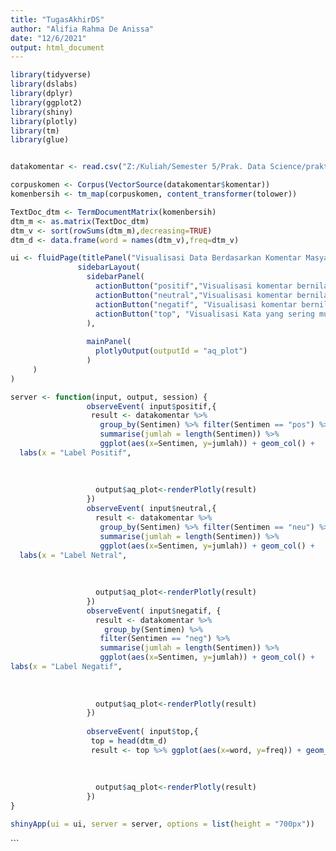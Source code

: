 ---
title: "TugasAkhirDS"
author: "Alifia Rahma De Anissa"
date: "12/6/2021"
output: html_document
---

```{r setup, include=FALSE}

library(tidyverse)
library(dslabs)
library(dplyr)
library(ggplot2)
library(shiny)
library(plotly)
library(tm)
library(glue)


datakomentar <- read.csv("Z:/Kuliah/Semester 5/Prak. Data Science/praktikum2020-Alifia/praktikum2020-master/123190034-123190044/sentiment_all.csv")
```


```{r}
corpuskomen <- Corpus(VectorSource(datakomentar$komentar))
komenbersih <- tm_map(corpuskomen, content_transformer(tolower))

```

```{r}

TextDoc_dtm <- TermDocumentMatrix(komenbersih)
dtm_m <- as.matrix(TextDoc_dtm)
dtm_v <- sort(rowSums(dtm_m),decreasing=TRUE)
dtm_d <- data.frame(word = names(dtm_v),freq=dtm_v)
```

```{r}
ui <- fluidPage(titlePanel("Visualisasi Data Berdasarkan Komentar Masyarakat Terhadap Penanganan Covid-19 di Indonesia"),
               sidebarLayout(
                 sidebarPanel(
                   actionButton("positif","Visualisasi komentar bernilai Positif"),
                   actionButton("neutral","Visualisasi komentar bernilai Netral"),
                   actionButton("negatif", "Visualisasi komentar bernilai Negatif"),
                   actionButton("top", "Visualisasi Kata yang sering muncul")
                 ),
                
                 mainPanel(
                   plotlyOutput(outputId = "aq_plot")
                 )
     )
)
```

```{r server}
server <- function(input, output, session) {
                 observeEvent( input$positif,{
                  result <- datakomentar %>%
                    group_by(Sentimen) %>% filter(Sentimen == "pos") %>%
                    summarise(jumlah = length(Sentimen)) %>%
                    ggplot(aes(x=Sentimen, y=jumlah)) + geom_col() + 
  labs(x = "Label Positif", 
                                                                                        y = "Jumlah Review", 
                                                                                        title = "Grafik Label Positif", 
                                                                                        subtitle = "Visualisasi berdasarkan komentar bernilai positif")
                   output$aq_plot<-renderPlotly(result)
                 })
                 observeEvent( input$neutral,{
                   result <- datakomentar %>%
                    group_by(Sentimen) %>% filter(Sentimen == "neu") %>%
                    summarise(jumlah = length(Sentimen)) %>%
                    ggplot(aes(x=Sentimen, y=jumlah)) + geom_col() + 
  labs(x = "Label Netral", 
                                                                                        y = "Jumlah Review", 
                                                                                        title = "Grafik Label Netral", 
                                                                                        subtitle = "Visualisasi berdasarkan komentar bernilai netral")
                   output$aq_plot<-renderPlotly(result)
                 })
                 observeEvent( input$negatif, { 
                   result <- datakomentar %>%
                     group_by(Sentimen) %>%
                    filter(Sentimen == "neg") %>% 
                    summarise(jumlah = length(Sentimen)) %>%
                    ggplot(aes(x=Sentimen, y=jumlah)) + geom_col() + 
labs(x = "Label Negatif", 
                                                                                        y = "Jumlah Review", 
                                                                                        title = "Grafik Label Negatif", 
                                                                                        subtitle = "Visualisasi berdasarkan komentar bernilai negatif")
                   output$aq_plot<-renderPlotly(result)
                 })
    
                 observeEvent( input$top,{
                  top = head(dtm_d)
                  result <- top %>% ggplot(aes(x=word, y=freq)) + geom_col() +coord_flip() + labs(x = "Kata",
                                                                                       y = "Frekuensi",
                                                                                       title = "Grafik kemunculan kata-kata",
                                                                                       subtitle = "Kata kata dengan kemunculan paling banyak")
                   output$aq_plot<-renderPlotly(result)
                 })
}
```

```{r run-app}
shinyApp(ui = ui, server = server, options = list(height = "700px"))
```
```
